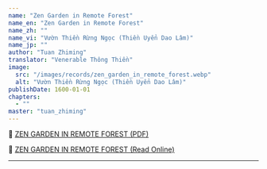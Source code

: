 ```yaml
---
name: "Zen Garden in Remote Forest"
name_en: "Zen Garden in Remote Forest"
name_zh: ""
name_vi: "Vườn Thiền Rừng Ngọc (Thiền Uyển Dao Lâm)"
name_jp: ""
author: "Tuan Zhiming"
translator: "Venerable Thông Thiền"
image:
  src: "/images/records/zen_garden_in_remote_forest.webp"
  alt: "Vườn Thiền Rừng Ngọc (Thiền Uyển Dao Lâm)"
publishDate: 1600-01-01
chapters:
  - ""
master: "tuan_zhiming"
---
```


📖 <a href="https://www.niemphat.vn/downloads/thien-tong/hoc-thien/vuon-thien-rung-ngoc-thong-thien.pdf" target="_blank">ZEN GARDEN IN REMOTE FOREST (PDF)</a>

📖 <a href="http://tuvien.com/to_su_thien/index.php?id=vuonthienrungngoc-00#loidausach" target="_blank">ZEN GARDEN IN REMOTE FOREST (Read Online)</a>

***



